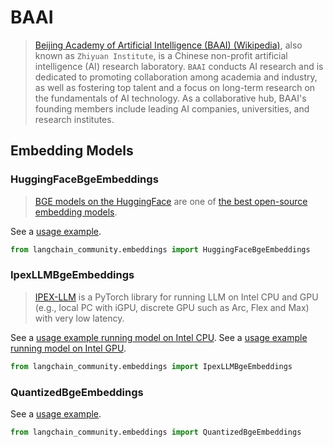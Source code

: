# BAAI

>[Beijing Academy of Artificial Intelligence (BAAI) (Wikipedia)](https://en.wikipedia.org/wiki/Beijing_Academy_of_Artificial_Intelligence), 
> also known as `Zhiyuan Institute`, is a Chinese non-profit artificial 
> intelligence (AI) research laboratory. `BAAI` conducts AI research 
> and is dedicated to promoting collaboration among academia and industry, 
> as well as fostering top talent and a focus on long-term research on 
> the fundamentals of AI technology. As a collaborative hub, BAAI's founding 
> members include leading AI companies, universities, and research institutes.


## Embedding Models

### HuggingFaceBgeEmbeddings

>[BGE models on the HuggingFace](https://huggingface.co/BAAI/bge-large-en-v1.5) 
> are one of [the best open-source embedding models](https://huggingface.co/spaces/mteb/leaderboard).

See a [usage example](/docs/integrations/text_embedding/bge_huggingface).

```python
from langchain_community.embeddings import HuggingFaceBgeEmbeddings
```

### IpexLLMBgeEmbeddings

>[IPEX-LLM](https://github.com/intel-analytics/ipex-llm) is a PyTorch 
> library for running LLM on Intel CPU and GPU (e.g., local PC with iGPU, 
> discrete GPU such as Arc, Flex and Max) with very low latency.

See a [usage example running model on Intel CPU](/docs/integrations/text_embedding/ipex_llm).
See a [usage example running model on Intel GPU](/docs/integrations/text_embedding/ipex_llm_gpu).

```python
from langchain_community.embeddings import IpexLLMBgeEmbeddings
```

### QuantizedBgeEmbeddings

See a [usage example](/docs/integrations/text_embedding/itrex).

```python
from langchain_community.embeddings import QuantizedBgeEmbeddings
```
